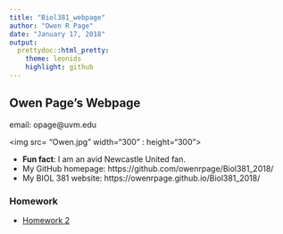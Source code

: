 ```yaml
---
title: "Biol381_webpage"
author: "Owen R Page"
date: "January 17, 2018"
output:  
  prettydoc::html_pretty:
    theme: leonids
    highlight: github
---
```

<p align="center">

## Owen Page's Webpage

email: opage@uvm.edu

<img src= "Owen.jpg" width="300" : height="300">

* **Fun fact**: I am an avid Newcastle United fan.
* My GitHub homepage: https://github.com/owenrpage/Biol381_2018/
* My  BIOL 381 website: https://owenrpage.github.io/Biol381_2018/

### Homework
+ [Homework 2](first_mech_chart.html)


